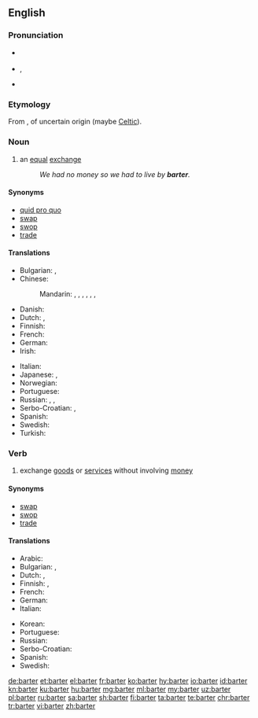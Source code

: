 ==English==

{{wikipedia}}

===Pronunciation===
* {{a|RP}} {{IPA|/ˈbɑːtə(ɹ)/|lang=en}}
* {{a|US}} {{enPR|bärʹ-tər}}, {{IPA|/ˈbɑɹtəɹ/[ˈbɑɹɾəɹ]|lang=en}}
* {{rhymes|ɑː(ɹ)tə(ɹ)|lang=en}}

===Etymology===
From {{etyl|fro|en}} {{term|barater|lang=fro}}, of uncertain origin (maybe [[Celtic]]).

===Noun===
{{en-noun}}

# an [[equal]] [[exchange]]
#: ''We had no money so we had to live by '''barter'''.''

====Synonyms====
* [[quid pro quo]]
* [[swap]]
* [[swop]]
* [[trade]]

====Translations====
{{trans-top|an equal exchange}}
* Bulgarian: {{t+|bg|размяна|f|tr=razmjána}}, {{t|bg|бартер|m|tr=bárter}}
* Chinese:
*: Mandarin: {{t|cmn|以物易物|tr=yǐwùyìwù|sc=Hani}}, {{t+|cmn|物物交換|sc=Hani}}, {{t+|cmn|物物交换|tr=wùwù jiāohuàn|sc=Hani}}, {{t|cmn|以物換物|sc=Hani}}, {{t|cmn|以物换物|tr=yǐwùhuànwù|sc=Hani}}, {{t|cmn|實物交易|sc=Hani}}, {{t|cmn|实物交易|tr=shíwù jiāoyì|sc=Hani}}
* Danish: {{t|da|byttehandel}}
* Dutch: {{t+|nl|ruil|m}}, {{t|nl|ruilhandel|m}}
* Finnish: {{t+|fi|vaihtokauppa}}
* French: {{t+|fr|troc|m}}
* German: {{t+|de|Tauschhandel|m}}
* Irish: {{t|ga|malairt|f}}
{{trans-mid}}
* Italian: {{t+|it|baratto|m}}
* Japanese: {{t|ja|物々交換|tr=ぶつぶつこうかん, butsubutsu kōkan|sc=Jpan}}, {{t|ja|バーター|tr=bātā|sc=Jpan}}
* Norwegian: {{t|no|byttehandel|m}}
* Portuguese: {{t+|pt|permuta}}
* Russian: {{t+|ru|ба́ртер|m|tr=bártɛr}}, {{t+|ru|товарообме́н|m}}, {{t|ru|менова́я торго́вля|f}}
* Serbo-Croatian: {{t|sh|трампа|f}}, {{t+|sh|trampa|f}}
* Spanish: {{t+|es|trueque}}
* Swedish: {{t+|sv|byteshandel|c}}
* Turkish: {{t+|tr|takas}}
{{trans-bottom}}

===Verb===
{{en-verb}}

# exchange [[goods]] or [[services]] without involving [[money]]

====Synonyms====
* [[swap]]
* [[swop]]
* [[trade]]

====Translations====
{{trans-top|exchange goods or services without involving money}}
* Arabic: {{t|ar|قايض}}
* Bulgarian: {{t+|bg|разменям}}, {{t|bg|правя бартер}}
* Dutch: {{t+|nl|ruilen}}, {{t|nl|ruilebuiten}}
* Finnish: {{t|fi|tehdä vaihtokauppa}}, {{t+|fi|vaihtaa}}
* French: {{t+|fr|troquer}}
* German: {{t+|de|tauschen}}
* Italian: {{t+|it|barattare}}
{{trans-mid}}
* Korean: {{t-needed|ko}}
* Portuguese: {{t+|pt|trocar}}
* Russian: {{t|ru|проводи́ть ба́ртерные сде́лки|tr=provodítʹ bártɛrnyje sdélki}}
* Serbo-Croatian: {{t+|sh|trampiti}}
* Spanish: {{t+|es|trocar}}
* Swedish: {{t|sv|idka byteshandel}}
{{trans-bottom}}

[[de:barter]]
[[et:barter]]
[[el:barter]]
[[fr:barter]]
[[ko:barter]]
[[hy:barter]]
[[io:barter]]
[[id:barter]]
[[kn:barter]]
[[ku:barter]]
[[hu:barter]]
[[mg:barter]]
[[ml:barter]]
[[my:barter]]
[[uz:barter]]
[[pl:barter]]
[[ru:barter]]
[[sa:barter]]
[[sh:barter]]
[[fi:barter]]
[[ta:barter]]
[[te:barter]]
[[chr:barter]]
[[tr:barter]]
[[vi:barter]]
[[zh:barter]]